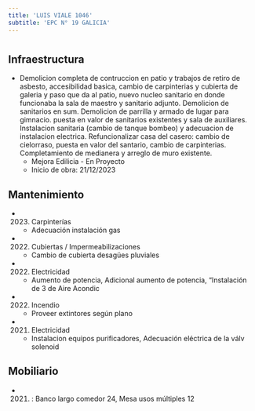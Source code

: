 ```yaml
---
title: 'LUIS VIALE 1046'
subtitle: 'EPC N° 19 GALICIA'
---
```


#
## Infraestructura

* Demolicion completa de contruccion en patio y trabajos de retiro de asbesto, accesibilidad  basica, cambio de carpinterias y cubierta  de galeria y paso que da al patio, nuevo nucleo sanitario en donde funcionaba la sala de maestro y sanitario adjunto. Demolicion de sanitarios en sum. Demolicion de parrilla y armado de lugar para gimnacio.  puesta en valor de sanitarios existentes y sala de auxiliares. Instalacion sanitaria (cambio de tanque bombeo) y adecuacion de instalacion electrica. Refuncionalizar casa del casero: cambio de cielorraso, puesta en valor del santario, cambio de carpinterias. Completamiento de medianera y arreglo de muro existente. 
    + Mejora Edilicia - En Proyecto 
    + Inicio de obra: 21/12/2023 






## Mantenimiento

*  (2023) Carpinterías 
    + Adecuación instalación gas

*  (2022) Cubiertas / Impermeabilizaciones 
    + Cambio de cubierta  desagües pluviales

*  (2022) Electricidad 
    + Aumento de potencia, Adicional aumento de potencia, “Instalación de 3 de Aire Acondic

*  (2022) Incendio 
    + Proveer extintores según plano

*  (2021) Electricidad 
    + Instalacion equipos purificadores, Adecuación eléctrica de la válv solenoid





## Mobiliario

*  (2021) : Banco largo comedor 24, Mesa usos múltiples 12 



